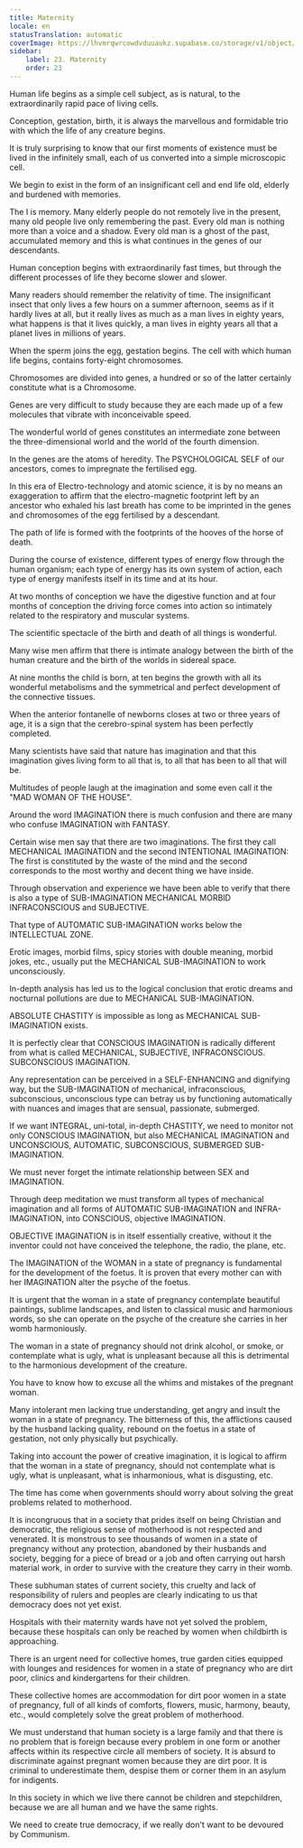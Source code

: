 ```yaml
---
title: Maternity
locale: en
statusTranslation: automatic
coverImage: https://lhvmrqwrcowdvduuaukz.supabase.co/storage/v1/object/public/strapi-uploads/small_cover-educacion-fundamental.webp-2d51a7828a2b1309555be27f7e2a61a0.webp
sidebar:
    label: 23. Maternity
    order: 23
---
```

Human life begins as a simple cell subject, as is natural, to the extraordinarily rapid pace of living cells.

Conception, gestation, birth, it is always the marvellous and formidable trio with which the life of any creature begins.

It is truly surprising to know that our first moments of existence must be lived in the infinitely small, each of us converted into a simple microscopic cell.

We begin to exist in the form of an insignificant cell and end life old, elderly and burdened with memories.

The I is memory. Many elderly people do not remotely live in the present, many old people live only remembering the past. Every old man is nothing more than a voice and a shadow. Every old man is a ghost of the past, accumulated memory and this is what continues in the genes of our descendants.

Human conception begins with extraordinarily fast times, but through the different processes of life they become slower and slower.

Many readers should remember the relativity of time. The insignificant insect that only lives a few hours on a summer afternoon, seems as if it hardly lives at all, but it really lives as much as a man lives in eighty years, what happens is that it lives quickly, a man lives in eighty years all that a planet lives in millions of years.

When the sperm joins the egg, gestation begins. The cell with which human life begins, contains forty-eight chromosomes.

Chromosomes are divided into genes, a hundred or so of the latter certainly constitute what is a Chromosome.

Genes are very difficult to study because they are each made up of a few molecules that vibrate with inconceivable speed.

The wonderful world of genes constitutes an intermediate zone between the three-dimensional world and the world of the fourth dimension.

In the genes are the atoms of heredity. The PSYCHOLOGICAL SELF of our ancestors, comes to impregnate the fertilised egg.

In this era of Electro-technology and atomic science, it is by no means an exaggeration to affirm that the electro-magnetic footprint left by an ancestor who exhaled his last breath has come to be imprinted in the genes and chromosomes of the egg fertilised by a descendant.

The path of life is formed with the footprints of the hooves of the horse of death.

During the course of existence, different types of energy flow through the human organism; each type of energy has its own system of action, each type of energy manifests itself in its time and at its hour.

At two months of conception we have the digestive function and at four months of conception the driving force comes into action so intimately related to the respiratory and muscular systems.

The scientific spectacle of the birth and death of all things is wonderful.

Many wise men affirm that there is intimate analogy between the birth of the human creature and the birth of the worlds in sidereal space.

At nine months the child is born, at ten begins the growth with all its wonderful metabolisms and the symmetrical and perfect development of the connective tissues.

When the anterior fontanelle of newborns closes at two or three years of age, it is a sign that the cerebro-spinal system has been perfectly completed.

Many scientists have said that nature has imagination and that this imagination gives living form to all that is, to all that has been to all that will be.

Multitudes of people laugh at the imagination and some even call it the "MAD WOMAN OF THE HOUSE".

Around the word IMAGINATION there is much confusion and there are many who confuse IMAGINATION with FANTASY.

Certain wise men say that there are two imaginations. The first they call MECHANICAL IMAGINATION and the second INTENTIONAL IMAGINATION: The first is constituted by the waste of the mind and the second corresponds to the most worthy and decent thing we have inside.

Through observation and experience we have been able to verify that there is also a type of SUB-IMAGINATION MECHANICAL MORBID INFRACONSCIOUS and SUBJECTIVE.

That type of AUTOMATIC SUB-IMAGINATION works below the INTELLECTUAL ZONE.

Erotic images, morbid films, spicy stories with double meaning, morbid jokes, etc., usually put the MECHANICAL SUB-IMAGINATION to work unconsciously.

In-depth analysis has led us to the logical conclusion that erotic dreams and nocturnal pollutions are due to MECHANICAL SUB-IMAGINATION.

ABSOLUTE CHASTITY is impossible as long as MECHANICAL SUB-IMAGINATION exists.

It is perfectly clear that CONSCIOUS IMAGINATION is radically different from what is called MECHANICAL, SUBJECTIVE, INFRACONSCIOUS. SUBCONSCIOUS IMAGINATION.

Any representation can be perceived in a SELF-ENHANCING and dignifying way, but the SUB-IMAGINATION of mechanical, infraconscious, subconscious, unconscious type can betray us by functioning automatically with nuances and images that are sensual, passionate, submerged.

If we want INTEGRAL, uni-total, in-depth CHASTITY, we need to monitor not only CONSCIOUS IMAGINATION, but also MECHANICAL IMAGINATION and UNCONSCIOUS, AUTOMATIC, SUBCONSCIOUS, SUBMERGED SUB-IMAGINATION.

We must never forget the intimate relationship between SEX and IMAGINATION.

Through deep meditation we must transform all types of mechanical imagination and all forms of AUTOMATIC SUB-IMAGINATION and INFRA-IMAGINATION, into CONSCIOUS, objective IMAGINATION.

OBJECTIVE IMAGINATION is in itself essentially creative, without it the inventor could not have conceived the telephone, the radio, the plane, etc.

The IMAGINATION of the WOMAN in a state of pregnancy is fundamental for the development of the foetus. It is proven that every mother can with her IMAGINATION alter the psyche of the foetus.

It is urgent that the woman in a state of pregnancy contemplate beautiful paintings, sublime landscapes, and listen to classical music and harmonious words, so she can operate on the psyche of the creature she carries in her womb harmoniously.

The woman in a state of pregnancy should not drink alcohol, or smoke, or contemplate what is ugly, what is unpleasant because all this is detrimental to the harmonious development of the creature.

You have to know how to excuse all the whims and mistakes of the pregnant woman.

Many intolerant men lacking true understanding, get angry and insult the woman in a state of pregnancy. The bitterness of this, the afflictions caused by the husband lacking quality, rebound on the foetus in a state of gestation, not only physically but psychically.

Taking into account the power of creative imagination, it is logical to affirm that the woman in a state of pregnancy, should not contemplate what is ugly, what is unpleasant, what is inharmonious, what is disgusting, etc.

The time has come when governments should worry about solving the great problems related to motherhood.

It is incongruous that in a society that prides itself on being Christian and democratic, the religious sense of motherhood is not respected and venerated. It is monstrous to see thousands of women in a state of pregnancy without any protection, abandoned by their husbands and society, begging for a piece of bread or a job and often carrying out harsh material work, in order to survive with the creature they carry in their womb.

These subhuman states of current society, this cruelty and lack of responsibility of rulers and peoples are clearly indicating to us that democracy does not yet exist.

Hospitals with their maternity wards have not yet solved the problem, because these hospitals can only be reached by women when childbirth is approaching.

There is an urgent need for collective homes, true garden cities equipped with lounges and residences for women in a state of pregnancy who are dirt poor, clinics and kindergartens for their children.

These collective homes are accommodation for dirt poor women in a state of pregnancy, full of all kinds of comforts, flowers, music, harmony, beauty, etc., would completely solve the great problem of motherhood.

We must understand that human society is a large family and that there is no problem that is foreign because every problem in one form or another affects within its respective circle all members of society. It is absurd to discriminate against pregnant women because they are dirt poor. It is criminal to underestimate them, despise them or corner them in an asylum for indigents.

In this society in which we live there cannot be children and stepchildren, because we are all human and we have the same rights.

We need to create true democracy, if we really don't want to be devoured by Communism.


